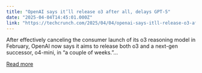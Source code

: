 ```yaml
---
title: "OpenAI says it’ll release o3 after all, delays GPT-5"
date: "2025-04-04T14:45:01.000Z"
link: "https://techcrunch.com/2025/04/04/openai-says-itll-release-o3-after-all-delays-gpt-5/"
---
```


After effectively canceling the consumer launch of its o3 reasoning model in February, OpenAI now says it aims to release both o3 and a next-gen successor, o4-mini, in &#8220;a couple of weeks.&#8221;...

[Read more](https://techcrunch.com/2025/04/04/openai-says-itll-release-o3-after-all-delays-gpt-5/)
